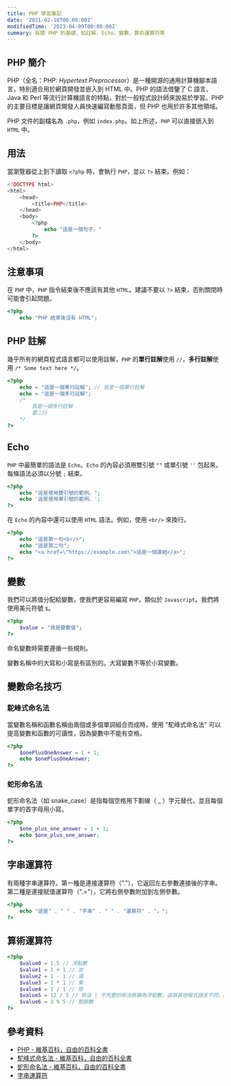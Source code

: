 ```yaml
---
title: PHP 學習筆記
date: '2021-02-18T00:00:00Z'
modifiedTime: '2023-04-09T00:00:00Z'
summary: 有關 PHP 的基礎，如註解、Echo、變數、算術運算符等
---
```


## PHP 簡介

PHP（全名：PHP: _Hypertext Preprocessor_）是一種開源的通用計算機腳本語言，特別適合用於網頁開發並嵌入到 HTML 中。PHP 的語法借鑒了 C 語言、Java 和 Perl 等流行計算機語言的特點，對於一般程式設計師來說易於學習。PHP 的主要目標是讓網頁開發人員快速編寫動態頁面，但 PHP 也用於許多其他領域。

PHP 文件的副檔名為 `.php`，例如 `index.php`。如上所述，`PHP` 可以直接嵌入到 `HTML` 中。

## 用法

當瀏覽器從上到下讀取 `<?php` 時，會執行 `PHP`，並以 `?>` 結束。例如：

```php
<!DOCTYPE html>
<html>
    <head>
        <title>PHP</title>
    </head>
    <body>
        <?php
            echo "這是一個句子。"
        ?>
    </body>
</html>
```

## 注意事項

在 `PHP` 中，`PHP` 指令結束後不應該有其他 `HTML`。建議不要以 `?>` 結束，否則關閉時可能會引起問題。

```php
<?php
    echo "PHP 結束後沒有 HTML";
```

## PHP 註解

幾乎所有的網頁程式語言都可以使用註解，`PHP` 的**單行註解**使用 `//`，**多行註解**使用 `/* Some text here */`。

```php
<?php
    echo = "這是一個單行註解"; // 我是一個單行註解
    echo = "這是一個多行註解";
    /*
        我是一個多行註解
        第二行
    */
?>
```

## Echo

`PHP` 中最簡單的語法是 `Echo`。`Echo` 的內容必須用雙引號 `""` 或單引號 `''` 包起來。每條語法必須以分號 `;` 結束。

```php
<?php
    echo "這是使用雙引號的範例。";
    echo '這是使用單引號的範例。';
?>
```

在 `Echo` 的內容中還可以使用 `HTML` 語法。例如，使用 `<br/>` 來換行。

```php
<?php
    echo "這是第一句<br/>";
    echo "這是第二句";
    echo "<a href=\"https://example.com\">這是一個連結</a>";
?>
```

## 變數

我們可以將值分配給變數，使我們更容易編寫 `PHP`，類似於 `Javascript`。我們將使用美元符號 `$`。

```php
<?php
    $value = "我是變數值";
?>
```

命名變數時需要遵循一些規則。

<Table
  headers={['範例', '描述', '規則']}
  rows={[
    ['$value', '小寫', '✅'],
    ['$Value', '大寫', '✅'],
    ['$_value', '底線', '✅'],
    ['$1value', '以數字開頭', '❌']
  ]}
/>

變數名稱中的大寫和小寫是有區別的。大寫變數不等於小寫變數。

## 變數命名技巧

### 駝峰式命名法

當變數名稱和函數名稱由兩個或多個單詞組合而成時，使用 "駝峰式命名法" 可以提高變數和函數的可讀性，因為變數中不能有空格。

```php
<?php
    $onePlusOneAnswer = 1 + 1;
    echo $onePlusOneAnswer;
?>
```

### 蛇形命名法

蛇形命名法（如 snake_case）是指每個空格用下劃線（ \_ ）字元替代，並且每個單字的首字母用小寫。

```php
<?php
    $one_plus_one_answer = 1 + 1;
    echo $one_plus_one_answer;
?>
```

## 字串運算符

有兩種字串運算符。第一種是連接運算符（"."），它返回左右參數連接後的字串。第二種是連接賦值運算符（".="），它將右側參數附加到左側參數。

```php
<?php
    echo "這是" . " " . "字串" . " " . "運算符" . "。";
?>
```

## 算術運算符

```php
<?php
    $value0 = 1.5 // 浮點數
    $value1 = 1 + 1 // 加
    $value2 = 1 - 1 // 減
    $value3 = 1 * 1 // 乘
    $value4 = 1 / 1 // 除
    $value5 = 12 / 5 // 除法 | 不完整的除法將變為浮點數，這與其他程式語言不同，PHP 會計算餘數
    $value6 = 3 % 5 // 取餘數
?>
```

## 參考資料

- [PHP - 維基百科，自由的百科全書](https://zh.wikipedia.org/wiki/PHP)
- [駝峰式命名法 - 維基百科，自由的百科全書](https://zh.wikipedia.org/wiki/Camel_case)
- [蛇形命名法 - 維基百科，自由的百科全書](https://zh.wikipedia.org/wiki/Snake_case)
- [字串運算符](https://www.php.net/manual/en/language.operators.string.php)
